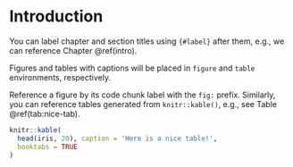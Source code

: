 # Introduction {#intro}

You can label chapter and section titles using `{#label}` after them, e.g., we can reference Chapter \@ref(intro). 

Figures and tables with captions will be placed in `figure` and `table` environments, respectively.


Reference a figure by its code chunk label with the `fig:` prefix. Similarly, you can reference tables generated from `knitr::kable()`, e.g., see Table \@ref(tab:nice-tab).

```r
knitr::kable(
  head(iris, 20), caption = 'Here is a nice table!',
  booktabs = TRUE
)
```

